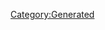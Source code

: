 {{Texts/Music
 |ID=68
 |MusicName=ワルキューレがとまらない
 |OfficialName=ワルキューレがとまらない
 |VocalName=ワルキューレ　美雲ΔJUNNA フレイアΔ鈴木みのり カナメΔ安野希世乃 レイナΔ東山奈央 マキナΔ西田望見
 |VocalNameLF=ワルキューレ　美雲ΔJUNNA　フレイアΔ鈴木みのり<br/>カナメΔ安野希世乃　レイナΔ東山奈央　マキナΔ西田望見
 |Description=作品：マクロスΔ<br/><br/>歌手：ワルキューレ<br/>　　　美雲ΔJUNNA　フレイアΔ鈴木みのり<br/>　　　カナメΔ安野希世乃　レイナΔ東山奈央<br/>　　　マキナΔ西田望見<br/><br/>作詞：唐沢美帆、加藤裕介<br/>作曲：加藤裕介
 |BuyURL=https://recochoku.jp/song/S1004034569/
 |StoryDesc=戦術音楽ユニットとして結成されて以来、多くの試練を<br/>乗り越えて活動を続けてきたワルキューレ。<br/><br/>たくさんの人の想いを背負って歌っている彼女たち。<br/>日々成長を続け、とどまることを知らないその歌声は、<br/>今日も銀河中の人々の心に響き続けている。
 |StoryTitle=「ワルキューレを最高にいいグループにしてやろうって」
 |BannerId=0
 |AnmStoreURL=
}}
[[Category:Generated]]
